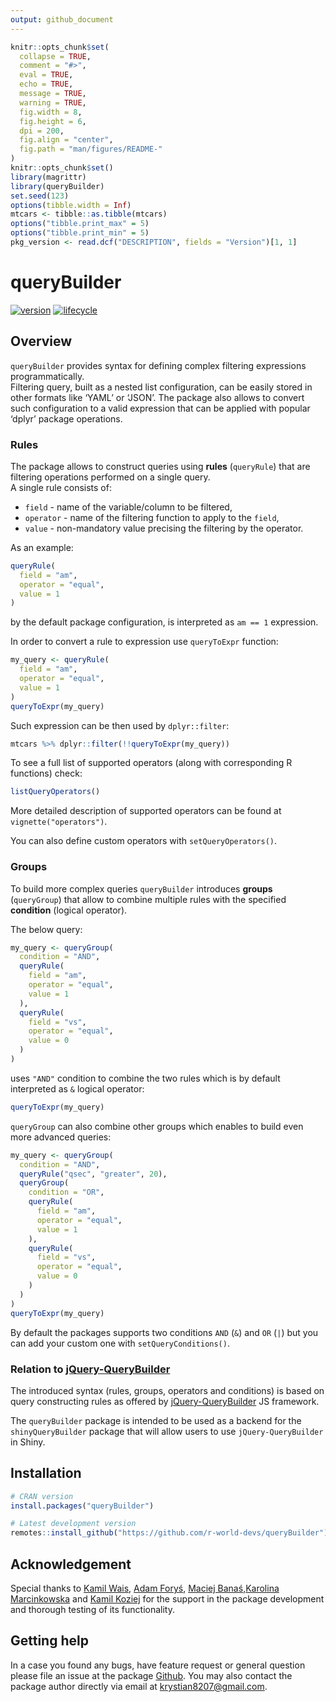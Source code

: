 ```yaml
---
output: github_document
---
```


```r
knitr::opts_chunk$set(
  collapse = TRUE,
  comment = "#>",
  eval = TRUE,        
  echo = TRUE,
  message = TRUE,
  warning = TRUE,
  fig.width = 8,
  fig.height = 6,
  dpi = 200,
  fig.align = "center",
  fig.path = "man/figures/README-"
)
knitr::opts_chunk$set()
library(magrittr)
library(queryBuilder)
set.seed(123)
options(tibble.width = Inf)
mtcars <- tibble::as.tibble(mtcars)
options("tibble.print_max" = 5)
options("tibble.print_min" = 5)
pkg_version <- read.dcf("DESCRIPTION", fields = "Version")[1, 1]
```

# queryBuilder

[![version](https://img.shields.io/static/v1.svg?label=github.com&message=v.`r I(pkg_version)`&color=ff69b4)](https://r-world-devs.github.io/queryBuilder/)
[![lifecycle](https://img.shields.io/badge/lifecycle-experimental-orange.svg)](https://lifecycle.r-lib.org/articles/stages.html#experimental)

## Overview

`queryBuilder` provides syntax for defining complex filtering expressions programmatically.  
Filtering query, built as a nested list configuration, can be easily stored in other formats like 'YAML' or 'JSON'.
The package also allows to convert such configuration to a valid expression that can be applied with 
popular 'dplyr' package operations.

### Rules

The package allows to construct queries using **rules** (`queryRule`) that are filtering operations performed on a single query.  
A single rule consists of:

- `field` - name of the variable/column to be filtered,
- `operator` - name of the filtering function to apply to the `field`,
- `value` - non-mandatory value precising the filtering by the operator.

As an example:

```r
queryRule(
  field = "am",
  operator = "equal",
  value = 1
)
```

by the default package configuration, is interpreted as `am == 1` expression.

In order to convert a rule to expression use `queryToExpr` function:

```r
my_query <- queryRule(
  field = "am",
  operator = "equal",
  value = 1
)
queryToExpr(my_query)
```

Such expression can be then used by `dplyr::filter`:

```r
mtcars %>% dplyr::filter(!!queryToExpr(my_query))
```

To see a full list of supported operators (along with corresponding R functions) check: 
```r
listQueryOperators()
```

More detailed description of supported operators can be found at `vignette("operators")`.

You can also define custom operators with `setQueryOperators()`.

### Groups

To build more complex queries `queryBuilder` introduces **groups** (`queryGroup`) that allow to combine multiple rules with the specified **condition** (logical operator).

The below query:

```r
my_query <- queryGroup(
  condition = "AND",
  queryRule(
    field = "am",
    operator = "equal",
    value = 1
  ),
  queryRule(
    field = "vs",
    operator = "equal",
    value = 0
  )
)
```

uses `"AND"` condition to combine the two rules which is by default interpreted as `&` logical operator:

```r
queryToExpr(my_query)
```

`queryGroup` can also combine other groups which enables to build even more advanced queries:

```r
my_query <- queryGroup(
  condition = "AND",
  queryRule("qsec", "greater", 20),
  queryGroup(
    condition = "OR",
    queryRule(
      field = "am",
      operator = "equal",
      value = 1
    ),
    queryRule(
      field = "vs",
      operator = "equal",
      value = 0
    )
  )
)
queryToExpr(my_query)
```

By default the packages supports two conditions `AND` (`&`) and `OR` (`|`) but you can add your custom one with `setQueryConditions()`.

### Relation to [jQuery-QueryBuilder](https://github.com/mistic100/jQuery-QueryBuilder)

The introduced syntax (rules, groups, operators and conditions) is based on query constructing rules as offered by [jQuery-QueryBuilder](https://github.com/mistic100/jQuery-QueryBuilder) JS framework.

The `queryBuilder` package is intended to be used as a backend for the `shinyQueryBuilder` package that will allow users to use `jQuery-QueryBuilder` in Shiny.

## Installation

```r
# CRAN version
install.packages("queryBuilder")

# Latest development version
remotes::install_github("https://github.com/r-world-devs/queryBuilder")
```

## Acknowledgement

Special thanks to [Kamil Wais](mailto:kamil.wais@gmail.com), [Adam Foryś](mailto:adam.forys@gmail.com), [Maciej Banaś](mailto:banasmaciek@gmail.com),[Karolina Marcinkowska](mailto:karolina_marcinkowska@onet.pl) and [Kamil Koziej](mailto:koziej.k@gmail.com) for the support in the package development and thorough testing of its functionality.

## Getting help

In a case you found any bugs, have feature request or general question please file an issue at the package [Github](https://github.com/r-world-devs/queryBuilder/issues).
You may also contact the package author directly via email at [krystian8207@gmail.com](mailto:krystian8207@gmail.com).

